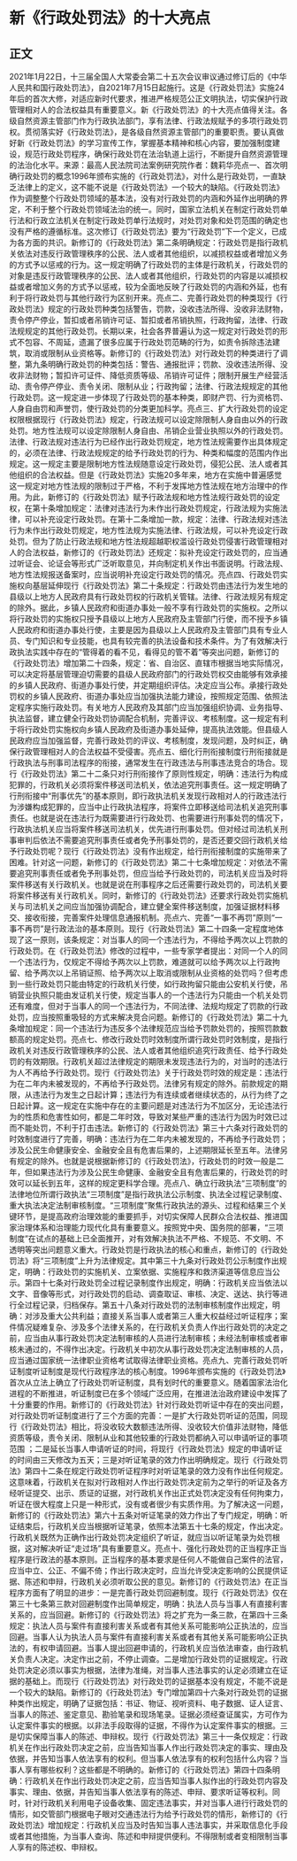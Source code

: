 # 新《行政处罚法》的十大亮点
## 正文
2021年1月22日，十三届全国人大常委会第二十五次会议审议通过修订后的《中华人民共和国行政处罚法》，自2021年7月15日起施行。这是《行政处罚法》实施24年后的首次大修，对适应新时代要求，推进严格规范公正文明执法，切实保护行政管理相对人的合法权益具有重要意义。新《行政处罚法》的十大亮点值得关注。各级自然资源主管部门作为行政执法部门，享有法律、行政法规赋予的多项行政处罚权。贯彻落实好《行政处罚法》，是各级自然资源主管部门的重要职责。要认真做好新《行政处罚法》的学习宣传工作，掌握基本精神和核心内容，要加强制度建设，规范行政处罚程序，确保行政处罚在法治轨道上运行，不断提升自然资源管理的法治化水平。来源：最高人民法院司法案例研究院作者：魏莉华亮点一、首次明确行政处罚的概念1996年颁布实施的《行政处罚法》，对什么是行政处罚，一直缺乏法律上的定义，这不能不说是《行政处罚法》一个较大的缺陷。《行政处罚法》作为调整整个行政处罚领域的基本法，没有对行政处罚的内涵和外延作出明确的界定，不利于整个行政处罚领域法治的统一。同时，国家立法机关在制定行政处罚单行法和行政立法机关在制定行政处罚单行法规时，对处罚对象和处罚范围的确定也没有严格的遵循标准。这次修订《行政处罚法》要为“行政处罚”下一个定义，已成为各方面的共识。新修订的《行政处罚法》第二条明确规定：行政处罚是指行政机关依法对违反行政管理秩序的公民、法人或者其他组织，以减损权益或者增加义务的方式予以惩戒的行为。这一规定明确了行政处罚的主体是行政机关，行政处罚的对象是违反行政管理秩序的公民、法人或者其他组织，行政处罚的内容是以减损权益或者增加义务的方式予以惩戒，较为全面地反映了行政处罚的内涵和外延，也有利于将行政处罚与其他行政行为区别开来。亮点二、完善行政处罚的种类现行《行政处罚法》规定的行政处罚种类包括警告，罚款，没收违法所得、没收非法财物，责令停产停业，暂扣或者吊销许可证、暂扣或者吊销执照，行政拘留，法律、行政法规规定的其他行政处罚。长期以来，社会各界普遍认为这一规定对行政处罚的形式不包容、不周延，遗漏了很多应属于行政处罚范畴的行为，如责令拆除违法建筑，取消或限制从业资格等。新修订的《行政处罚法》对行政处罚的种类进行了调整，第九条明确行政处罚的种类包括：警告、通报批评；罚款、没收违法所得、没收非法财物；暂扣许可证件、降低资质等级、吊销许可证件；限制开展生产经营活动、责令停产停业、责令关闭、限制从业；行政拘留；法律、行政法规规定的其他行政处罚。这一规定进一步体现了行政处罚的基本种类，即财产罚、行为资格罚、人身自由罚和声誉罚，使行政处罚的分类更加科学。亮点三、扩大行政处罚的设定权限根据现行《行政处罚法》规定，行政法规可以设定除限制人身自由以外的行政处罚。地方性法规可以设定除限制人身自由、吊销企业营业执照以外的行政处罚。法律、行政法规对违法行为已经作出行政处罚规定，地方性法规需要作出具体规定的，必须在法律、行政法规规定的给予行政处罚的行为、种类和幅度的范围内作出规定。这一规定主要是限制地方性法规随意设定行政处罚，侵犯公民、法人或者其他组织的合法权益。但是《行政处罚法》实施20多年来，地方在实施中普遍感觉这一规定对地方性法规的限制过于严格，不利于发挥地方性法规在地方治理中的作用。为此，新修订的《行政处罚法》赋予行政法规和地方性法规行政处罚的设定权，在第十条增加规定：法律对违法行为未作出行政处罚规定，行政法规为实施法律，可以补充设定行政处罚。在第十二条增加一款，规定：法律、行政法规对违法行为未作出行政处罚规定，地方性法规为实施法律、行政法规，可以补充设定行政处罚。但为了防止行政法规和地方性法规超越职权滥设行政处罚侵害行政管理相对人的合法权益，新修订的《行政处罚法》还规定：拟补充设定行政处罚的，应当通过听证会、论证会等形式广泛听取意见，并向制定机关作出书面说明。行政法规、地方性法规报送备案时，应当说明补充设定行政处罚的情况。亮点四、行政处罚实施权向基层延伸现行《行政处罚法》第二十条规定：行政处罚由违法行为发生地的县级以上地方人民政府具有行政处罚权的行政机关管辖。法律、行政法规另有规定的除外。据此，乡镇人民政府和街道办事处一般不享有行政处罚的实施权。之所以将行政处罚的实施权只授予县级以上地方人民政府及主管部门行使，而不授予乡镇人民政府和街道办事处行使，主要是因为县级以上人民政府及主管部门具有专业人员、专门知识和专业技能，也具有较完善的执法设备和技术条件。为了有效解决行政执法实践中存在的“管得着的看不见，看得见的管不着”等突出问题，新修订的《行政处罚法》增加第二十四条，规定：省、自治区、直辖市根据当地实际情况，可以决定将基层管理迫切需要的县级人民政府部门的行政处罚权交由能够有效承接的乡镇人民政府、街道办事处行使，并定期组织评估。决定应当公布。承接行政处罚权的乡镇人民政府、街道办事处应当加强执法能力建设，按照规定范围、依照法定程序实施行政处罚。有关地方人民政府及其部门应当加强组织协调、业务指导、执法监督，建立健全行政处罚协调配合机制，完善评议、考核制度。这一规定有利于将行政处罚实施权向乡镇人民政府及街道办事处延伸，提高执法效能。但县级人民政府应当加强监督，完善行政处罚的评议、考核制度，发现问题，及时纠正，确保行政管理相对人的合法权益不受侵害。亮点五、细化行刑衔接制度行刑衔接就是行政执法与刑事司法程序的衔接，通常发生在行政违法与刑事违法竞合的场合。现行《行政处罚法》第二十二条只对行刑衔接作了原则性规定，明确：违法行为构成犯罪的，行政机关必须将案件移送司法机关，依法追究刑事责任。这一规定明确了行刑衔接中“刑事优先”的基本原则，即行政执法机关发现行政相对人的行政违法行为涉嫌构成犯罪的，应当中止行政执法程序，将案件立即移送给司法机关追究刑事责任。也就是说在违法行为既需要进行行政处罚、也需要进行刑事处罚的情况下，行政执法机关应当将案件移送司法机关，优先进行刑事处罚。但对经过司法机关刑事审判后依法不需要追究刑事责任或者免予刑事处罚的，是否还要交回行政机关给予行政处罚呢？现行《行政处罚法》没有作出规定，给行刑衔接制度的实施带来了困难。针对这一问题，新修订的《行政处罚法》第二十七条增加规定：对依法不需要追究刑事责任或者免予刑事处罚，但应当给予行政处罚的，司法机关应当及时将案件移送有关行政机关。也就是说在刑事程序之后还需要行政处罚的，司法机关要将案件移送有关行政机关。同时，新修订的《行政处罚法》还要求行政处罚实施机关与司法机关之间应当加强协调配合，建立健全案件移送制度，加强证据材料移交、接收衔接，完善案件处理信息通报机制。亮点六、完善“一事不再罚”原则“一事不再罚”是行政法治的基本原则。现行《行政处罚法》第二十四条一定程度地体现了这一原则，该条规定：对当事人的同一个违法行为，不得给予两次以上罚款的行政处罚。在《行政处罚法》修改的过程中，一些专家学者提出：对同一个人的同一个违法行为，仅规定不得给予两次以上罚款，难道就可以给予两次以上行政拘留、给予两次以上吊销证照、给予两次以上取消或限制从业资格的处罚吗？但考虑到一些行政处罚只能由特定的行政机关行使，如行政拘留只能由公安机关行使，吊销营业执照只能由发证机关行使，规定当事人的一个违法行为只能由一个机关处罚还有难度，但对于当事人的同一个违法行为，不同法律、法规均规定了罚款的行政处罚，应当按照重吸轻的方式来解决竞合问题。新修订的《行政处罚法》第二十九条增加规定：同一个违法行为违反多个法律规范应当给予罚款处罚的，按照罚款数额高的规定处罚。亮点七、修改行政处罚时效制度所谓行政处罚时效制度，是指行政机关对违反行政管理秩序的公民、法人或者其他组织追究行政责任、给予行政处罚的有效期限。行政机关超过法律规定的期限未发现违法行为的，对当时的违法行为人不再给予行政处罚。现行《行政处罚法》关于行政处罚时效的规定是：违法行为在二年内未被发现的，不再给予行政处罚。法律另有规定的除外。前款规定的期限，从违法行为发生之日起计算；违法行为有连续或者继续状态的，从行为终了之日起计算。这一规定在实施中存在的主要问题是对违法行为不加区分，无论违法行为的性质和危害性如何，都是二年时效，导致对某些严重的违法行为因为时效已过而不能处罚，不利于打击违法。新修订的《行政处罚法》第三十六条对行政处罚的时效制度进行了完善，明确：违法行为在二年内未被发现的，不再给予行政处罚；涉及公民生命健康安全、金融安全且有危害后果的，上述期限延长至五年。法律另有规定的除外。也就是说根据新修订的《行政处罚法》，行政处罚的时效一般是二年，但如果违法行为涉及公民生命健康、金融安全且有危害后果的，行政处罚的时效可以延长到五年，这样的规定更科学合理。亮点八、确立行政执法“三项制度”的法律地位所谓行政执法“三项制度”是指行政执法公示制度、执法全过程记录制度、重大执法决定法制审核制度。“三项制度”聚焦行政执法的源头、过程和结果三个关键环节，是提高政府治理效能的重要抓手，对切实保障人民群众合法权益、推进国家治理体系和治理能力现代化具有重要意义。按照党中央、国务院的部署，“三项制度”在试点的基础上已全面推开，对有效解决执法不严格、不规范、不文明、不透明等突出问题意义重大。行政处罚是行政执法的核心和重点，新修订的《行政处罚法》将“三项制度”上升为法律规定。其中第三十九条对行政处罚公示制度作出规定，明确：行政处罚的实施机关、立案依据、实施程序和救济渠道等信息应当公示。第四十七条对行政处罚全过程记录制度作出规定，明确：行政机关应当依法以文字、音像等形式，对行政处罚的启动、调查取证、审核、决定、送达、执行等进行全过程记录，归档保存。第五十八条对行政处罚的法制审核制度作出规定，明确：对涉及重大公共利益；直接关系当事人或者第三人重大权益经过听证程序；案件情况疑难复杂、涉及多个法律关系的，在行政机关负责人作出行政处罚的决定之前，应当由从事行政处罚决定法制审核的人员进行法制审核；未经法制审核或者审核未通过的，不得作出决定。行政机关中初次从事行政处罚决定法制审核的人员，应当通过国家统一法律职业资格考试取得法律职业资格。亮点九、完善行政处罚听证制度听证制度是现代行政程序法的核心制度。1996年颁布实施的《行政处罚法》首次从立法上确立了行政处罚听证制度，具有划时代的重要意义。随着国家法治化进程的不断推进，听证制度已在多个领域广泛应用，在推进法治政府建设中发挥了十分重要的作用。新修订的《行政处罚法》针对行政处罚听证中存在的突出问题，对行政处罚听证制度进行了三个方面的完善：一是扩大行政处罚听证的范围，同现行《行政处罚法》相比，将没收较大数额违法所得、没收较大价值非法财物，降低资质等级，责令关闭、限制从业和其他较重的行政处罚都纳入可以申请听证的事项范围 ；二是延长当事人申请听证的时间，将现行《行政处罚法》规定的申请听证的时间由三天修改为五天；三是对听证笔录的效力作出明确规定。现行《行政处罚法》第四十二条在规定行政处罚听证程序时对听证笔录的效力没有作出任何规定。这意味着，行政机关在拟对行政相对人作出行政处罚决定前为之举行的听证及各方经听证提交、出示、质证的证据，对行政机关作出正式处罚决定没有任何拘束力，听证在很大程度上只是一种形式，没有或者很少有实质作用。为了解决这一问题，新修订的《行政处罚法》第六十五条对听证笔录的效力作出了专门规定，明确：听证结束后，行政机关应当根据听证笔录，依照本法第五十七条的规定，作出决定。行政机关既然为正确作出行政处罚决定组织了听证，就应当以听证笔录为处罚根据，这对解决听证“走过场”具有重要意义。亮点十、强化行政处罚的正当程序正当程序是行政法的基本原则。正当程序的基本要求是任何人不能做自己案件的法官，应当中立、公正、不偏不倚；作出行政决定时，应当允许受决定影响的公民提供证据、陈述和申辩，行政机关必须听取公民的意见。新修订的《行政处罚法》在正当程序方面有了明显的进步：一是完善行政处罚回避制度。现行《行政处罚法》仅在第三十七条第三款对回避制度作出简单规定，明确：执法人员与当事人有直接利害关系的，应当回避。新修订的《行政处罚法》将之扩充为一条三款，在第四十三条规定：执法人员与案件有直接利害关系或者有其他关系可能影响公正执法的，应当回避。当事人认为执法人员与案件有直接利害关系或者有其他关系可能影响公正执法的，有权申请回避。当事人提出回避申请的，行政机关应当依法审查，由行政机关负责人决定。决定作出之前，不停止调查。二是增加行政处罚的证据规定。行政处罚决定必须以事实为根据，法律为准绳，对当事人违法事实的认定必须建立在证据的基础上。而现行《行政处罚法》对行政处罚的证据基本没有规定，不能不说是一个较大的缺陷。新修订的《行政处罚法》专门增加第四十六条对行政处罚的证据种类作出规定，明确了证据包括：书证、物证、视听资料、电子数据、证人证言、当事人的陈述、鉴定意见、勘验笔录和现场笔录。证据必须经查证属实，方可作为认定案件事实的根据。以非法手段取得的证据，不得作为认定案件事实的根据。三是切实保障当事人的陈述、申辩权。现行《行政处罚法》第三十一条仅规定：行政机关在作出行政处罚决定之前，应当告知当事人作出行政处罚决定的事实、理由及依据，并告知当事人依法享有的权利。但当事人依法享有的权利包括什么内容？当事人享有哪些权利？这些都是不明确的。新修订的《行政处罚法》第四十四条明确：行政机关在作出行政处罚决定之前，应当告知当事人拟作出的行政处罚内容及事实、理由、依据，并告知当事人依法享有的陈述、申辩、要求听证等权利。同时，针对行政机关利用电子设备收集、固定违法事实，并对当事人进行行政处罚的情形，如交管部门根据电子眼对交通违法行为给予行政处罚的情形，新修订的《行政处罚法》增加规定：行政机关应当及时告知当事人违法事实，并采取信息化手段或者其他措施，为当事人查询、陈述和申辩提供便利。不得限制或者变相限制当事人享有的陈述权、申辩权。